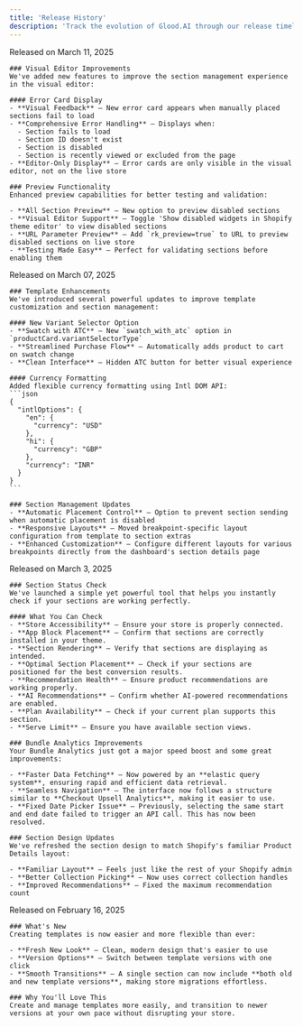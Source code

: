 ```yaml
---
title: 'Release History'
description: 'Track the evolution of Glood.AI through our release timeline'
---
```


<Steps>
  <Step title="Enhanced Visual Editor & Preview Features">
    <div className="text-gray-500">Released on March 11, 2025</div>

    ### Visual Editor Improvements
    We've added new features to improve the section management experience in the visual editor:

    #### Error Card Display
    - **Visual Feedback** – New error card appears when manually placed sections fail to load
    - **Comprehensive Error Handling** – Displays when:
      - Section fails to load
      - Section ID doesn't exist
      - Section is disabled
      - Section is recently viewed or excluded from the page
    - **Editor-Only Display** – Error cards are only visible in the visual editor, not on the live store

    ### Preview Functionality
    Enhanced preview capabilities for better testing and validation:

    - **All Section Preview** – New option to preview disabled sections
    - **Visual Editor Support** – Toggle 'Show disabled widgets in Shopify theme editor' to view disabled sections
    - **URL Parameter Preview** – Add `rk_preview=true` to URL to preview disabled sections on live store
    - **Testing Made Easy** – Perfect for validating sections before enabling them

  </Step>

  <Step title="Layout for different breakpoints">
    <div className="text-gray-500">Released on March 07, 2025</div>

    ### Template Enhancements
    We've introduced several powerful updates to improve template customization and section management:

    #### New Variant Selector Option
    - **Swatch with ATC** – New `swatch_with_atc` option in `productCard.variantSelectorType`
    - **Streamlined Purchase Flow** – Automatically adds product to cart on swatch change
    - **Clean Interface** – Hidden ATC button for better visual experience

    #### Currency Formatting
    Added flexible currency formatting using Intl DOM API:
    ```json
    {
      "intlOptions": {
        "en": {
          "currency": "USD"
        },
        "hi": {
          "currency": "GBP"
        },
        "currency": "INR"
      }
    }
    ```

    ### Section Management Updates
    - **Automatic Placement Control** – Option to prevent section sending when automatic placement is disabled
    - **Responsive Layouts** – Moved breakpoint-specific layout configuration from template to section extras
    - **Enhanced Customization** – Configure different layouts for various breakpoints directly from the dashboard's section details page

  </Step>

  <Step title="Section Status Check, Bundle Analytics & Section Design Update">
    <div className="text-gray-500">Released on March 3, 2025</div>

    ### Section Status Check
    We've launched a simple yet powerful tool that helps you instantly check if your sections are working perfectly.

    #### What You Can Check
    - **Store Accessibility** – Ensure your store is properly connected.  
    - **App Block Placement** – Confirm that sections are correctly installed in your theme.  
    - **Section Rendering** – Verify that sections are displaying as intended.  
    - **Optimal Section Placement** – Check if your sections are positioned for the best conversion results.  
    - **Recommendation Health** – Ensure product recommendations are working properly.  
    - **AI Recommendations** – Confirm whether AI-powered recommendations are enabled.  
    - **Plan Availability** – Check if your current plan supports this section.  
    - **Serve Limit** – Ensure you have available section views.

    ### Bundle Analytics Improvements
    Your Bundle Analytics just got a major speed boost and some great improvements:

    - **Faster Data Fetching** – Now powered by an **elastic query system**, ensuring rapid and efficient data retrieval.
    - **Seamless Navigation** – The interface now follows a structure similar to **Checkout Upsell Analytics**, making it easier to use.
    - **Fixed Date Picker Issue** – Previously, selecting the same start and end date failed to trigger an API call. This has now been resolved.

    ### Section Design Updates
    We've refreshed the section design to match Shopify's familiar Product Details layout:

    - **Familiar Layout** – Feels just like the rest of your Shopify admin
    - **Better Collection Picking** – Now uses correct collection handles
    - **Improved Recommendations** – Fixed the maximum recommendation count
  </Step>

  

  <Step title="Template Creation: New & Improved">
    <div className="text-gray-500">Released on February 16, 2025</div>

    ### What's New
    Creating templates is now easier and more flexible than ever:

    - **Fresh New Look** – Clean, modern design that's easier to use
    - **Version Options** – Switch between template versions with one click
    - **Smooth Transitions** – A single section can now include **both old and new template versions**, making store migrations effortless.

    ### Why You'll Love This
    Create and manage templates more easily, and transition to newer versions at your own pace without disrupting your store.
  </Step>
</Steps>
